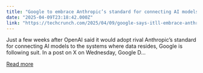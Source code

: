 ```yaml
---
title: "Google to embrace Anthropic’s standard for connecting AI models to data"
date: "2025-04-09T23:18:42.000Z"
link: "https://techcrunch.com/2025/04/09/google-says-itll-embrace-anthropics-standard-for-connecting-ai-models-to-data/"
---
```


Just a few weeks after OpenAI said it would adopt rival Anthropic’s standard for connecting AI models to the systems where data resides, Google is following suit. In a post on X on Wednesday, Google D...

[Read more](https://techcrunch.com/2025/04/09/google-says-itll-embrace-anthropics-standard-for-connecting-ai-models-to-data/)
